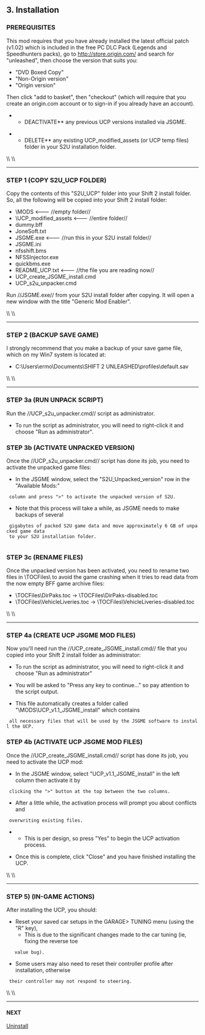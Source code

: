 == 3. Installation ==

=== PREREQUISITES ===

This mod requires that you have already installed the latest official patch (v1.02) which is included in the free PC DLC Pack (Legends and Speedhunters packs), go to http://store.origin.com/ and search for "unleashed", then choose the version that suits you:

* "DVD Boxed Copy"
* "Non-Origin version"
* "Origin version"

Then click "add to basket", then "checkout" (which will require that you create an origin.com account or to sign-in if you already have an account). 

**DEACTIVATE** any previous UCP versions installed via JSGME.

**DELETE** any existing UCP_modified_assets (or UCP temp files) folder in your S2U installation folder.
\\
\\
----
=== STEP 1 (COPY S2U_UCP FOLDER) ===

Copy the contents of this "S2U_UCP" folder into your Shift 2 install folder. So, all the following will be copied into your Shift 2 install folder:

* \MODS <--- //empty folder//
* \UCP_modified_assets 	<--- //entire folder//
*  dummy.bff
*  JoneSoft.txt
*  JSGME.exe <--- //run this in your S2U install folder//
*  JSGME.ini
*  nfsshift.bms
*  NFSSInjector.exe
*  quickbms.exe
*  README_UCP.txt <--- //the file you are reading now//
*  UCP_create_JSGME_install.cmd
*  UCP_s2u_unpacker.cmd

{{images/UCP_STEP_1a_file_list.png}}
{{images/UCP_STEP_1b_copy_to_s2u_installation_folder.png}}
		
Run //JSGME.exe// from your S2U install folder after copying. It will open a new window with the title "Generic Mod Enabler".

{{images/UCP_STEP_1c_JSGME_1st_run.png}}

\\
\\
----
=== STEP 2 (BACKUP SAVE GAME) ===

I strongly recommend that you make a backup of your save game file, which on my Win7 system is located at:

* C:\Users\ermo\Documents\SHIFT 2 UNLEASHED\profiles\default.sav
\\
\\
----
=== STEP 3a (RUN UNPACK SCRIPT) ===

Run the //UCP_s2u_unpacker.cmd// script as administrator. 
 
{{images/UCP_STEP_3a_s2u_unpacker.cmd_run_as_administrator.png}}

* To run the script as administrator, you will need to right-click it and choose "Run as administrator".

{{images/UCP_STEP_3ab_s2u_unpacker.cmd.png}}
{{images/UCP_STEP_3ac_s2u_unpacker.cmd_finished.png}}

=== STEP 3b (ACTIVATE UNPACKED VERSION) ===

Once the //UCP_s2u_unpacker.cmd// script has done its job, you need to activate the unpacked game files:

{{images/UCP_STEP_3ba_JSGME_activate_s2u_unpacked_version.png}}

* In the JSGME window, select the "S2U_Unpacked_version" row in the "Available Mods:"
  column and press ">" to activate the unpacked version of S2U.
* Note that this process will take a while, as JSGME needs to make backups of several
  gigabytes of packed S2U game data and move approximately 6 GB of unpacked game data
  to your S2U installation folder.
  
{{images/UCP_STEP_3bb_JSGME_finished_activating_s2u_unpacked_version.png}}

=== STEP 3c (RENAME FILES) ===

Once the unpacked version has been activated, you need to rename two files in \TOCFiles\ to avoid the game crashing when it tries to read data from the now empty BFF game archive files:

{{images/UCP_STEP_3c_rename_TOCFiles.png}}

* \TOCFiles\DirPaks.toc -> \TOCFiles\DirPaks-disabled.toc
* \TOCFiles\VehicleLiveries.toc -> \TOCFiles\VehicleLiveries-disabled.toc
\\
\\
----
=== STEP 4a (CREATE UCP JSGME MOD FILES) ===

Now you'll need run the //UCP_create_JSGME_install.cmd// file that you copied into your Shift 2 install folder as administrator:

{{images/UCP_STEP_4a_create_JSGME_install.cmd_run_as_administrator.png}}

* To run the script as administrator, you will need to right-click it and choose "Run as administrator"

{{images/UCP_STEP_4ab_create_JSGME_install.cmd.png}}

* You will be asked to "Press any key to continue..." so pay attention to the script output.

{{images/UCP_STEP_4ac_create_JSGME_install_finished.cmd.png}}

* This file automatically creates a folder called "\MODS\UCP_v1.1_JSGME_install" which contains
  all necessary files that will be used by the JSGME software to install the UCP. 

=== STEP 4b (ACTIVATE UCP JSGME MOD FILES) ===

Once the //UCP_create_JSGME_install.cmd// script has done its job, you need to activate the UCP mod:

{{images/UCP_STEP_4ba_JSGME_activate_ucp_JSGME_install.png}}

* In the JSGME window, select "UCP_v1.1_JSGME_install" in the left column then activate it by
  clicking the ">" button at the top between the two columns.
* After a little while, the activation process will prompt you about conflicts and
  overwriting existing files.
**  This is per design, so press "Yes" to begin the UCP activation process.

{{images/UCP_STEP_4bb_JSGME_finished_activating_ucp_JSGME_install.png}}

* Once this is complete, click "Close" and you have finished installing the UCP.
\\
\\
----
=== STEP 5) (IN-GAME ACTIONS) ===

After installing the UCP, you should:

* Reset your saved car setups in the GARAGE> TUNING menu (using the "R" key),
**  This is due to the significant changes made to the car tuning (ie, fixing the reverse toe
    value bug). 
* Some users may also need to reset their controller profile after installation, otherwise
  their controller may not respond to steering.
\\
\\
----
==== NEXT ====
[[Uninstall]]